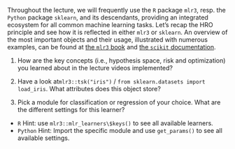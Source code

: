 Throughout the lecture, we will frequently use the `R` package 
`mlr3`, resp. the `Python` package 
`sklearn`, and its descendants, providing an integrated ecosystem for all 
common machine learning tasks.
Let's recap the HRO principle and see how it is reflected in either `mlr3` or `sklearn`.
An overview of the most important objects and their usage, illustrated with 
numerous examples, can be found at [the `mlr3` book](https://mlr3book.mlr-org.com/basics.html) and
[the `scikit` documentation](https://scikit-learn.org/stable/index.html).

(@) How are the key concepts (i.e., hypothesis space, risk and optimization) 
  you learned about in the lecture videos implemented?

(@) Have a look at`mlr3::tsk("iris")` / `from sklearn.datasets import load_iris`. What attributes does this object store?

(@) Pick a module for classification or regression of your choice. What are the different settings for this learner?
  * `R` Hint: use `mlr3::mlr_learners\$keys()` to see all available learners.
  * `Python` Hint: Import the specific module and use `get_params()` to see all available settings.
